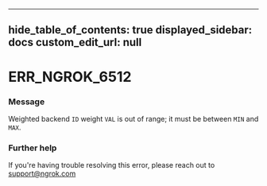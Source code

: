 
---
hide_table_of_contents: true
displayed_sidebar: docs
custom_edit_url: null
---


# ERR_NGROK_6512

### Message
Weighted backend `ID` weight `VAL` is out of range; it must be between `MIN` and `MAX`.

### Further help
If you're having trouble resolving this error, please reach out to [support@ngrok.com](mailto:support@ngrok.com?subject=Help%20with%20ERR_NGROK_6512)


<ErrorDetails error='err_ngrok_6512' />
